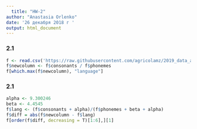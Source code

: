 ```yaml
---
  title: "HW-2"
author: "Anastasia Orlenko"
date: '26 декабря 2018 г '
output: html_document
---
```

  
### 2.1
 
```r
f <- read.csv('https://raw.githubusercontent.com/agricolamz/2019_data_analysis_for_linguists/master/data/students/AnastasiaOrlenko/hw2_Bayesian_inference/hw2_phoible.csv')
f$newcolumn <- f$consonants / f$phonemes
f[which.max(f$newcolumn), "language"]
```

### 2.1

```r
alpha <- 9.300246
beta <- 4.4545
f$lang <- (f$consonants + alpha)/(f$phonemes + beta + alpha)
f$diff = abs(f$newcolumn - f$lang)
f[order(f$diff, decreasing = T)[1:6],][1]
```
